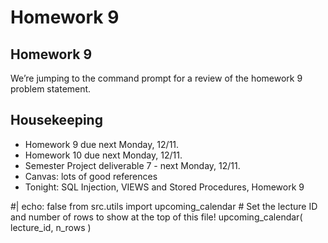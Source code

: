 
# Homework 9

## Homework 9

We're jumping to the command prompt for a review of the homework 9 problem statement.

## Housekeeping

- Homework 9 due next Monday, 12/11.
- Homework 10 due next Monday, 12/11.
- Semester Project deliverable 7 - next Monday, 12/11.
- Canvas: lots of good references
- Tonight: SQL Injection, VIEWS and Stored Procedures, Homework 9

#| echo: false
from src.utils import upcoming_calendar
# Set the lecture ID and number of rows to show at the top of this file!
upcoming_calendar( lecture_id, n_rows )
